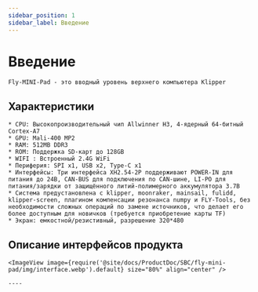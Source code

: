 ```yaml
---
sidebar_position: 1
sidebar_label: Введение
---
```




# Введение

    Fly-MINI-Pad - это вводный уровень верхнего компьютера Klipper

## Характеристики

    * CPU: Высокопроизводительный чип Allwinner H3, 4-ядерный 64-битный Cortex-A7
    * GPU: Mali-400 MP2
    * RAM: 512MB DDR3
    * ROM: Поддержка SD-карт до 128GB
    * WIFI : Встроенный 2.4G WiFi
    * Периферия: SPI x1, USB x2, Type-C x1
    * Интерфейсы: Три интерфейса XH2.54-2P поддерживают POWER-IN для питания до 24В, CAN-BUS для подключения по CAN-шине, LI-PO для питания/зарядки от защищённого литий-полимерного аккумулятора 3.7В
    * Система предустановлена с klipper, moonraker, mainsail, fulidd, klipper-screen, плагином компенсации резонанса numpy и FLY-Tools, без необходимости сложных операций по замене источников, что делает его более доступным для новичков (требуется приобретение карты TF)
    * Экран: емкостной/резистивный, разрешение 320*480

## Описание интерфейсов продукта

    <ImageView image={require('@site/docs/ProductDoc/SBC/fly-mini-pad/img/interface.webp').default} size="80%" align="center" />

    ----